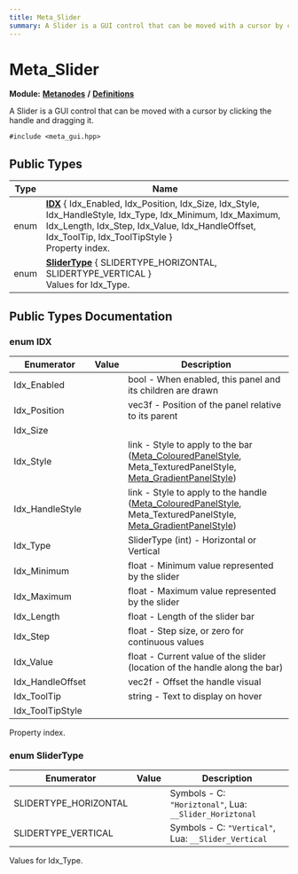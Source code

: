 ```yaml
---
title: Meta_Slider
summary: A Slider is a GUI control that can be moved with a cursor by clicking the handle and dragging it. 
---
```


# Meta_Slider

**Module:** **[Metanodes](../../modules/metanodes/index.mdx)** **/** **[Definitions](../../modules/metanodes/definitions.mdx)**

A Slider is a GUI control that can be moved with a cursor by clicking the handle and dragging it. 

`#include <meta_gui.hpp>`

## Public Types

| Type           | Name           |
| -------------- | -------------- |
| enum| **[IDX](#enum-idx)** \{ Idx_Enabled, Idx_Position, Idx_Size, Idx_Style, Idx_HandleStyle, Idx_Type, Idx_Minimum, Idx_Maximum, Idx_Length, Idx_Step, Idx_Value, Idx_HandleOffset, Idx_ToolTip, Idx_ToolTipStyle \}<br />Property index.  |
| enum| **[SliderType](#enum-slidertype)** \{ SLIDERTYPE_HORIZONTAL, SLIDERTYPE_VERTICAL \}<br />Values for Idx_Type.  |

## Public Types Documentation

### enum IDX

| Enumerator | Value | Description |
| ---------- | ----- | ----------- |
| Idx_Enabled | | bool - When enabled, this panel and its children are drawn   |
| Idx_Position | | vec3f - Position of the panel relative to its parent   |
| Idx_Size | |   |
| Idx_Style | | link - Style to apply to the bar ([Meta_ColouredPanelStyle](../metanodes/meta-coloured-panel-style.mdx), Meta_TexturedPanelStyle, [Meta_GradientPanelStyle](../metanodes/meta-gradient-panel-style.mdx))   |
| Idx_HandleStyle | | link - Style to apply to the handle ([Meta_ColouredPanelStyle](../metanodes/meta-coloured-panel-style.mdx), Meta_TexturedPanelStyle, [Meta_GradientPanelStyle](../metanodes/meta-gradient-panel-style.mdx))   |
| Idx_Type | | SliderType (int) - Horizontal or Vertical   |
| Idx_Minimum | | float - Minimum value represented by the slider   |
| Idx_Maximum | | float - Maximum value represented by the slider   |
| Idx_Length | | float - Length of the slider bar   |
| Idx_Step | | float - Step size, or zero for continuous values   |
| Idx_Value | | float - Current value of the slider (location of the handle along the bar)   |
| Idx_HandleOffset | | vec2f - Offset the handle visual   |
| Idx_ToolTip | | string - Text to display on hover   |
| Idx_ToolTipStyle | |   |

Property index. 

### enum SliderType

| Enumerator | Value | Description |
| ---------- | ----- | ----------- |
| SLIDERTYPE_HORIZONTAL | | Symbols - C: `"Horiztonal"`, Lua: `__Slider_Horiztonal`  |
| SLIDERTYPE_VERTICAL | | Symbols - C: `"Vertical"`, Lua: `__Slider_Vertical`  |

Values for Idx_Type. 
